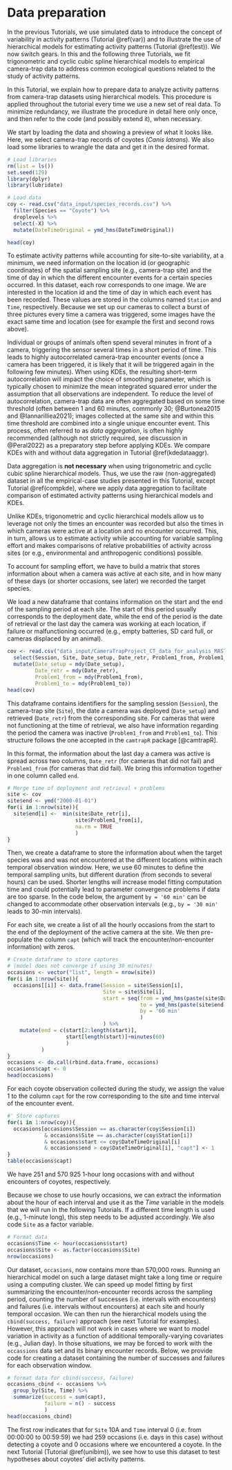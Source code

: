# Data preparation {#dataprep}

In the previous Tutorials, we use simulated data to introduce the concept of variability in activity patterns (Tutorial \@ref(var)) and to illustrate the use of hierarchical models for  estimating activity patterns (Tutorial \@ref(est)). We now switch gears. In this and the following three Tutorials, we fit trigonometric and cyclic cubic spline hierarchical models to empirical camera-trap data to address common ecological questions related to the study of activity patterns.

In this Tutorial, we explain how to prepare data to analyze activity patterns from camera-trap datasets using hierarchical models. This procedure is applied throughout the tutorial every time we use a new set of real data. To minimize redundancy, we illustrate the procedure in detail here only once, and then refer to the code (and possibly extend it), when necessary. 

We start by loading the data and showing a preview of what it looks like. Here, we select camera-trap records of coyotes (*Canis latrans*). We also load some libraries to wrangle the data and get it in the desired format.

```r
# Load libraries
rm(list = ls())
set.seed(129)
library(dplyr)
library(lubridate)

# Load data
coy <- read.csv("data_input/species_records.csv") %>% 
  filter(Species == "Coyote") %>% 
  droplevels %>% 
  select(-X) %>% 
  mutate(DateTimeOriginal = ymd_hms(DateTimeOriginal))

head(coy)

```

To estimate activity patterns  while accounting for site-to-site variability, at a minimum, we need information on the location id (or geographic coordinates) of the spatial sampling site (e.g., camera-trap site) and the time of day in which the different encounter events for a certain species occurred. In this dataset, each row corresponds to one image. We are interested in the location id and the time of day in which each event has been recorded. These values are stored in the columns named `Station` and `Time`, respectively. Because we set up our cameras to collect a burst of three pictures every time a camera was triggered, some images have the exact same time and location (see for example the first and second rows above).

Individual or groups of animals often spend several minutes in front of a camera, triggering the sensor several times in a short period of time. This leads to highly autocorrelated camera-trap encounter events (once a camera has been triggered, it is likely that it will be triggered again in the following few minutes). When using KDEs, the resulting short-term autocorrelation will impact the choice of smoothing parameter, which is typically chosen to minimize the mean integrated squared error under the assumption that all observations are independent. To reduce the level of autocorrelation, camera-trap data are often aggregated based on some time threshold (often between 1 and 60 minutes, commonly 30; @Burtonea2015 and @Iannarilliea2021); images collected at the same site and within this time threshold are combined into a single unique encounter event. This process, often referred to as _data aggregation_, is often highly recommended (although not strictly required, see discussion in @Peral2022) as a preparatory step before applying KDEs. We compare KDEs with and without data aggregation in Tutorial \@ref(kdedataaggr). 

Data aggregation is **not necessary** when using trigonometric and cyclic cubic spline hierarchical models. Thus, we use the raw (non-aggregated) dataset in all the empirical-case studies presented in this Tutorial, except Tutorial \@ref(compkde), where we apply data aggregation to facilitate comparison of estimated activity patterns using hierarchical models and KDEs. 

Unlike KDEs, trigonometric and cyclic hierarchical models allow us to leverage not only the times an encounter was recorded but also the times in which cameras were active at a location and no encounter occurred. This, in turn, allows us to estimate activity while accounting for variable sampling effort and makes comparisons of relative probabilities of activity across sites (or e.g., environmental and anthropogenic conditions) possible.

To account for sampling effort, we have to build a matrix that stores information about when a camera was active at each site, and in how many of these days (or shorter occasions, see later) we recorded the target species.

We load a new dataframe that contains information on the start and the end of the sampling period at each site. The start of this period usually corresponds to the deployment date, while the end of the period is the date of retrieval or the last day the camera was working at each location, if failure or malfunctioning occurred (e.g., empty batteries, SD card full, or cameras displaced by an animal).

```r
cov <- read.csv("data_input/CameraTrapProject_CT_data_for_analysis_MASTER.csv", as.is = TRUE) %>% 
  select(Session, Site, Date_setup, Date_retr, Problem1_from, Problem1_to) %>% 
  mutate(Date_setup = mdy(Date_setup),
         Date_retr = mdy(Date_retr),
         Problem1_from = mdy(Problem1_from),
         Problem1_to = mdy(Problem1_to)) 
head(cov)
```

This dataframe contains identifiers for the sampling session (`Session`), the camera-trap site (`Site`), the date a camera was deployed (`Date_setup`) and retrieved (`Date_retr`) from the corresponding site. For cameras that were not functioning at the time of retrieval, we also have information regarding the period the camera was inactive (`Problem1_from` and `Problem1_to`). This structure follows the one accepted in the `camtrapR` package [@camtrapR].

In this format, the information about the last day a camera was active is spread across two columns, `Date_retr` (for cameras that did not fail) and `Problem1_from` (for cameras that did fail). We bring this information together in one column called `end`.

```r
# Merge time of deployment and retrieval + problems
site <- cov
site$end <- ymd("2000-01-01")
for(i in 1:nrow(site)){
  site$end[i] <-  min(site$Date_retr[i], 
                      site$Problem1_from[i], 
                      na.rm = TRUE
                      )
}
```

Then, we create a dataframe to store the information about when the target species was and was not encountered at the different locations within each temporal observation window. Here, we use 60 minutes to define the temporal sampling units, but different duration (from seconds to several hours) can be used. Shorter lengths will increase model fitting computation time and could potentially lead to parameter convergence problems if data are too sparse. In the code below, the argument `by = '60 min'` can be changed to accommodate other observation intervals (e.g., `by = '30 min'` leads to 30-min intervals). 

For each site, we create a list of all the hourly occasions from the start to the end of the deployment of the active camera at the site. We then pre-populate the column `capt` (which will track the encounter/non-encounter information) with zeros. 

```r
# Create dataframe to store captures 
# (model does not converge if using 30 minutes)
occasions <- vector("list", length = nrow(site))
for(i in 1:nrow(site)){
  occasions[[i]] <- data.frame(Session = site$Session[i],
                               Site = site$Site[i],
                               start = seq(from = ymd_hms(paste(site$Date_setup[i], "00:00:00", sep = " ")), 
                                           to = ymd_hms(paste(site$end[i], "23:59:59", sep = " ")), 
                                           by = '60 min'
                                           )
                               ) %>% 
    mutate(end = c(start[2:length(start)], 
                   start[length(start)]+minutes(60)
                   )
           ) 
}
occasions <- do.call(rbind.data.frame, occasions)
occasions$capt <- 0
head(occasions)
```

For each coyote observation collected during the study, we assign the value 1 to the column `capt` for the row corresponding to the site and time interval of the encounter event. 

```r
#' Store captures
for(i in 1:nrow(coy)){
  occasions[occasions$Session == as.character(coy$Session[i]) 
            & occasions$Site == as.character(coy$Station[i]) 
            & occasions$start <= coy$DateTimeOriginal[i] 
            & occasions$end > coy$DateTimeOriginal[i], "capt"] <- 1
}
table(occasions$capt)
```

We have 251 and 570 925 1-hour long occasions with and without encounters of coyotes, respectively. 

Because we chose to use hourly occasions, we can extract the information about the hour of each interval and use it as the _Time_ variable in the models that we will run in the following Tutorials. If a different time length is used (e.g., 1-minute long), this step needs to be adjusted accordingly. We also code `Site` as a factor variable.

```r
# Format data 
occasions$Time <- hour(occasions$start)
occasions$Site <- as.factor(occasions$Site)
nrow(occasions)
```
Our dataset, `occasions`, now contains more than 570,000 rows. Running an hierarchical model on such a large dataset might take a long time or require using a computing cluster. We can speed up model fitting by first summarizing the encounter/non-encounter records across the sampling period, counting the number of successes (i.e. intervals with encounters) and failures (i.e. intervals without encounters) at each site and hourly temporal occasion. We can then run the hierarchical models using the `cbind(success, failure)` approach (see next Tutorial for examples). However, this approach will not work in cases where we want to model variation in activity as a function of additional temporally-varying covariates (e.g., Julian day). In those situations, we may be forced to work with the `occassions` data set and its binary encounter records. Below, we provide code for creating a dataset containing the number of successes and failures for each observation window.

```r
# format data for cbind(success, failure)
occasions_cbind <- occasions %>% 
  group_by(Site, Time) %>% 
  summarize(success = sum(capt),
            failure = n() - success
            )
head(occasions_cbind)
```

The first row indicates that for `Site` 10A and `Time` interval 0 (i.e. from 00:00:00 to 00:59:59) we had 259 occasions (i.e. days in this case) without detecting a coyote and 0 occasions where we encountered a coyote. In the next Tutorial (Tutorial \@ref(unibim)), we see how to use this dataset to test hypotheses about coyotes' diel activity patterns. 